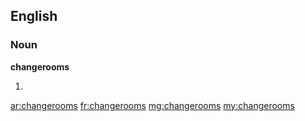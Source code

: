 ==English==

===Noun===
'''changerooms'''

# {{plural of|changeroom}}

[[ar:changerooms]]
[[fr:changerooms]]
[[mg:changerooms]]
[[my:changerooms]]